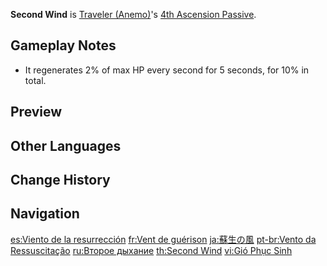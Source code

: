 {{Talent Infobox
|image         = Talent Second Wind.png
|character     = Traveler (Anemo)
|type          = 4th Ascension Passive
|info          = [[Palm Vortex]] kills regenerate 2% HP for 5s. This effect can only occur once every 5s.
|utility1      = Healing
}}
'''Second Wind''' is [[Traveler (Anemo)]]'s [[4th Ascension Passive]].

==Gameplay Notes==
*  It regenerates 2% of max HP every second for 5 seconds, for 10% in total.

==Preview==
{{Preview
|file    = Second Wind Preview
}}

==Other Languages==
{{Other Languages
|en      = Second Wind
|zhs     = 复苏之风
|zhs_rm  = Fùsū zhī Fēng
|zht     = 復甦之風
|zht_rm  = Fùsū zhī Fēng
|zh_tl   = Second Life Wind
|ja      = 蘇生の風
|ja_rm   = Sosei no Kaze
|ja_tl   = Wind of Revival
|ko      = 재생의 바람
|ko_rm   = Jaesaeng-ui Baram
|ko_tl   = Resurrect Wind
|es      = Viento de la resurrección
|es_tl   = Wind of Resurrection
|fr      = Vent de guérison
|fr_tl   = Wind of Healing
|ru      = Второе дыхание
|ru_tl   = Second Breath
|th      = Second Wind
|vi      = Gió Phục Sinh
|vi_tl   = Wind of Resurrection
|de      = Erneuter Wind
|de_tl   = Renewed Wind
|id      = Second Wind
|pt      = Vento da Ressuscitação
|pt_tl   = Wind of Resuscitation
|tr      = Taze Kan
|tr_tl   = 
|it      = Vento rigenerativo
|it_tl   = Regenerating Wind
}}

==Change History==
{{Change History|1.0}}
{{clr}}

==Navigation==
{{Talent Navbox|Traveler (Anemo)}}

[[es:Viento de la resurrección]]
[[fr:Vent de guérison]]
[[ja:蘇生の風]]
[[pt-br:Vento da Ressuscitação]]
[[ru:Второе дыхание]]
[[th:Second Wind]]
[[vi:Gió Phục Sinh]]